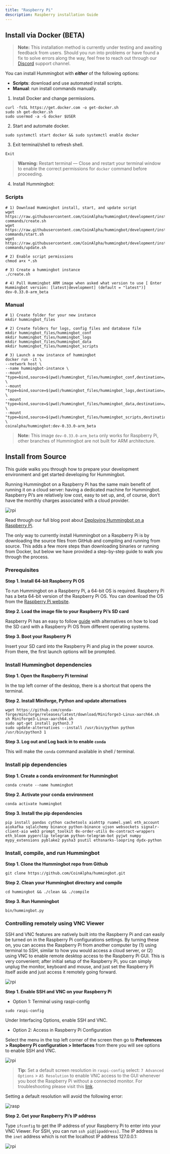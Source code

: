 ```yaml
---
title: "Raspberry Pi"
description: Raspberry installation Guide
---
```


## Install via Docker (BETA)

> **Note:** This installation method is currently under testing and awaiting feedback from users. Should you run into problems or have found a fix to solve errors along the way, feel free to reach out through our [Discord](http://discord.hummingbot.io/) support channel.

You can install Hummingbot with **_either_** of the following options:

- **Scripts**: download and use automated install scripts.
- **Manual**: run install commands manually.

1. Install Docker and change permissions.

```
curl -fsSL https://get.docker.com -o get-docker.sh
sudo sh get-docker.sh
sudo usermod -a -G docker $USER
```

2. Start and automate docker.

```
sudo systemctl start docker && sudo systemctl enable docker
```

3. Exit terminal/shell to refresh shell.

```
Exit
```

> **Warning:** Restart terminal — Close and restart your terminal window to enable the correct permissions for `docker` command before proceeding.

4. Install Hummingbot:

### Scripts

```Scripts
# 1) Download Hummingbot install, start, and update script
wget https://raw.githubusercontent.com/CoinAlpha/hummingbot/development/installation/docker-commands/create.sh
wget https://raw.githubusercontent.com/CoinAlpha/hummingbot/development/installation/docker-commands/start.sh
wget https://raw.githubusercontent.com/CoinAlpha/hummingbot/development/installation/docker-commands/update.sh

# 2) Enable script permissions
chmod a+x *.sh

# 3) Create a hummingbot instance
./create.sh

# 4) Pull Hummingbot ARM image when asked what version to use [ Enter Hummingbot version: [latest|development] (default = "latest")]
dev-0.33.0-arm_beta
```

### Manual

```Manual
# 1) Create folder for your new instance
mkdir hummingbot_files

# 2) Create folders for logs, config files and database file
mkdir hummingbot_files/hummingbot_conf
mkdir hummingbot_files/hummingbot_logs
mkdir hummingbot_files/hummingbot_data
mkdir hummingbot_files/hummingbot_scripts

# 3) Launch a new instance of hummingbot
docker run -it \
--network host \
--name hummingbot-instance \
--mount "type=bind,source=$(pwd)/hummingbot_files/hummingbot_conf,destination=/conf/" \
--mount "type=bind,source=$(pwd)/hummingbot_files/hummingbot_logs,destination=/logs/" \
--mount "type=bind,source=$(pwd)/hummingbot_files/hummingbot_data,destination=/data/" \
--mount "type=bind,source=$(pwd)/hummingbot_files/hummingbot_scripts,destination=/scripts/" \
coinalpha/hummingbot:dev-0.33.0-arm_beta
```

> **Note:** This image `dev-0.33.0-arm_beta` only works for Raspberry Pi, other branches of Hummingbot are not built for ARM architecture.

## Install from Source

This guide walks you through how to prepare your development environment and get started developing for Hummingbot.

Running Hummingbot on a Raspberry Pi has the same main benefit of running it on a cloud server: having a dedicated machine for Hummingbot. Raspberry Pi’s are relatively low cost, easy to set up, and, of course, don’t have the monthly charges associated with a cloud provider.

![rpi](/img/rpi-hummingbot.jpg)

Read through our full blog post about [Deploying Hummingbot on a Raspberry Pi](https://hummingbot.io/blog/2020-07-deploying-hummingbot-on-a-raspberry-pi/).

The only way to currently install Hummingbot on a Raspberry Pi is by downloading the source files from GitHub and compiling and running from source. This adds a few more steps than downloading binaries or running from Docker, but below we have provided a step-by-step guide to walk you through the process.

### Prerequisites

**Step 1. Install 64-bit Raspberry Pi OS**

To run Hummingbot on a Raspberry Pi, a 64-bit OS is required. Raspberry Pi has a beta 64-bit version of the Raspberry Pi OS. You can download the OS from the [Raspberry Pi website](https://www.raspberrypi.org/forums/viewtopic.php?f=117&t=275370).

**Step 2. Load the image file to your Raspberry Pi’s SD card**

Raspberry Pi has an easy to follow [guide](https://www.raspberrypi.org/documentation/installation/installing-images/) with alternatives on how to load the SD card with a Raspberry Pi OS from different operating systems.

**Step 3. Boot your Raspberry Pi**

Insert your SD card into the Raspberry Pi and plug in the power source. From there, the first launch options will be prompted.

### Install Hummingbot dependencies

**Step 1. Open the Raspberry Pi terminal**

In the top left corner of the desktop, there is a shortcut that opens the terminal.

**Step 2. Install Miniforge, Python and update alternatives**

```
wget https://github.com/conda-forge/miniforge/releases/latest/download/Miniforge3-Linux-aarch64.sh
sh Miniforge3-Linux-aarch64.sh
sudo apt-get install python3.7
sudo update-alternatives --install /usr/bin/python python /usr/bin/python3 1
```

**Step 3. Log out and Log back in to enable `conda`**

This will make the `conda` command available in shell / terminal.

### Install pip dependencies

**Step 1. Create a conda environment for Hummingbot**

```
conda create --name hummingbot
```

**Step 2. Activate your conda environment**

```
conda activate hummingbot
```

**Step 3. Install the pip dependencies**

```
pip install pandas cython cachetools aiohttp ruamel.yaml eth_account aiokafka sqlalchemy binance python-binance ujson websockets signalr-client-aio web3 prompt_toolkit 0x-order-utils 0x-contract-wrappers eth_bloom pyperclip telegram python-telegram-bot pyjwt numpy mypy_extensions pyblake2 pysha3 psutil ethsnarks-loopring dydx-python
```

### Install, compile, and run Hummingbot

**Step 1. Clone the Hummingbot repo from Github**

```
git clone https://github.com/CoinAlpha/hummingbot.git
```

**Step 2. Clean your Hummingbot directory and compile**

```
cd hummingbot && ./clean && ./compile
```

**Step 3. Run Hummingbot**

```
bin/hummingbot.py
```

### Controlling remotely using VNC Viewer

SSH and VNC features are natively built into the Raspberry Pi and can easily be turned on in the Raspberry Pi configurations settings. By turning these on, you can access the Raspberry Pi from another computer by (1) using terminal to SSH, similar to how you would access a cloud server, or (2) using VNC to enable remote desktop access to the Raspberry Pi GUI. This is very convenient; after initial setup of the Raspberry Pi, you can simply unplug the monitor, keyboard and mouse, and just set the Raspberry Pi itself aside and just access it remotely going forward.

![rpi](/img/rpi-ssh.jpg)

**Step 1. Enable SSH and VNC on your Raspberry Pi**

- Option 1: Terminal using raspi-config

```
sudo raspi-config
```

Under Interfacing Options, enable SSH and VNC.

- Option 2: Access in Raspberry Pi Configuration

Select the menu in the top left corner of the screen then go to **Preferences > Raspberry Pi configuration > Interfaces** from there you will see options to enable SSH and VNC.

![rpi](/img/rpi-config.jpg)

> **Tip:** Set a default screen resolution in `raspi-config` select: `7 Advanced Options` > `A5 Resolution` to enable VNC access to the GUI whenever you boot the Raspberry Pi without a connected monitor. For troubleshooting please visit this [link](https://www.raspberrypi.org/forums/viewtopic.php?t=216737).

Setting a default resolution will avoid the following error:

![rasp](/img/rasp-no-monitor.png)

**Step 2. Get your Raspberry Pi’s IP address**

Type `ifconfig` to get the IP address of your Raspberry Pi to enter into your VNC Viewer. For SSH, you can run `ssh pi@[ipaddress]`. The IP address is the `inet` address which is not the localhost IP address 127.0.0.1:

![rpi](/img/rpi-private-address.jpg)
